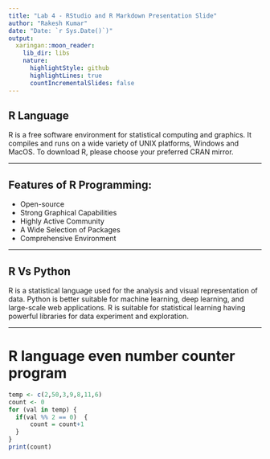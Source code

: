 ---
title: "Lab 4 - RStudio and R Markdown Presentation Slide"
author: "Rakesh Kumar"
date: "Date: `r Sys.Date()`)"
output:
  xaringan::moon_reader:
    lib_dir: libs
    nature:
      highlightStyle: github
      highlightLines: true
      countIncrementalSlides: false
---

## R Language

R is a free software environment for statistical computing and graphics. It compiles and runs on a wide variety of UNIX platforms, Windows and MacOS. To download R, please choose your preferred CRAN mirror.

---

## Features of R Programming:

-   Open-source
-   Strong Graphical Capabilities
-   Highly Active Community
-   A Wide Selection of Packages
-   Comprehensive Environment

---

## R Vs Python

R is a statistical language used for the analysis and visual representation of data. Python is better suitable for machine learning, deep learning, and large-scale web applications. R is suitable for statistical learning having powerful libraries for data experiment and exploration.

---

# R language even number counter program

```{r Event number}

temp <- c(2,50,3,9,8,11,6)
count <- 0
for (val in temp) {
  if(val %% 2 == 0)  {
      count = count+1
  }
}
print(count)
```

